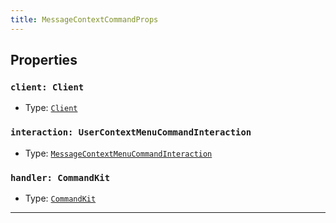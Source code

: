 ```yaml
---
title: MessageContextCommandProps
---
```


## Properties

### `client: Client`

- Type: [`Client`](https://old.discordjs.dev/#/docs/discord.js/main/class/Client)

### `interaction: UserContextMenuCommandInteraction`

- Type: [`MessageContextMenuCommandInteraction`](https://old.discordjs.dev/#/docs/discord.js/main/class/MessageContextMenuCommandInteraction)

### `handler: CommandKit`

- Type: [`CommandKit`](https://commandkit.js.org/typedef/CommandKit)

---